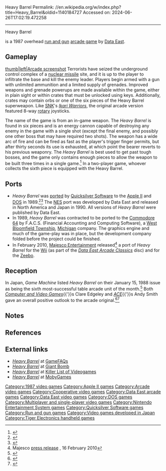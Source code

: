 Heavy Barrel
Permalink: //en.wikipedia.org/w/index.php?title=Heavy_Barrel&oldid=1140184727
Accessed on: 2024-06-26T17:02:19.472258



------
Heavy Barrel
{{Infobox video game| title = Heavy Barrel
|image = [[Image:Heavy barrel arcadeflyer.png|250px|U.S. arcade flyer of ''Heavy Barrel''.]]
|caption = U.S. arcade flyer of ''Heavy Barrel''.
|developer = {{collapsible list|title=[[Data East]]|titlestyle=font-weight:normal;background:transparent;text-align:left|[[Data East]] (FC/NES)|[[Quicksilver Software]] (Apple II, DOS)}}
|publisher = [[Data East]]
|designer = Koji Akibayashi <small>([[Game designer|game design]])</small><ref name="credits">Closing credits of ''Heavy Barrel'' (arcade version)</ref><br/>Junichi Watanabe, Kenichi Fujimoto, Hiroyuki Iwabe (hardware)
|programmer = Men Taiko<br/>Nobusuke Sasaki<br/>Naomi Susa<br/>Satoshi Imamura<br/>Toshinari Ueda
|artist = Jun Sato<br/>Back Man<br/>Masanori Tokoro<br/>Tomo Adachi<br/>Yoshiyuki Urushibara<br/>Mix Man 
|composer = Azusa Hara<ref name="credits"/><br />Hiroaki Yoshida<ref name="credits"/>
|released = 1987
|genre = [[Shoot 'em up#Run and gun|Run and gun]]
|modes = [[Single player]], [[Cooperative video game|Cooperative]]
|platforms = {{collapsible list|title=[[Arcade game|Arcade]]|titlestyle=font-weight:normal;background:transparent;text-align:left|[[Apple II series|Apple II]], [[Nintendo Entertainment System|NES]], [[DOS]]}}
}}

{{nihongo foot|'''''Heavy Barrel'''''|ヘビー・バレル|''Hebī Bareru''|lead=yes|group=lower-alpha}} is a 1987 overhead [[Shoot 'em up#Run and gun|run and gun]] [[arcade game]] by [[Data East]].

==Gameplay==
[[image:Heavy Barrel In-Game.png|thumb|left|Arcade screenshot]]
Terrorists have seized the underground control complex of a [[nuclear missile]] site, and it is up to the player to infiltrate the base and kill the enemy leader. Players begin armed with a gun with unlimited ammunition and a limited supply of grenades. Improved weapons and grenade powerups are made available within the game, either in plain sight or within crates that must be unlocked using keys. Additionally, crates may contain orbs or one of the six pieces of the Heavy Barrel superweapon. Like [[SNK]]'s ''[[Ikari Warriors]]'', the original arcade version featured 8-way [[rotary switch|rotary]] joysticks.

The name of the game is from an in-game weapon. The ''Heavy Barrel'' is found in six pieces and is an energy cannon capable of destroying any enemy in the game with a single shot (except the final enemy, and possibly one other boss that may have required two shots). The weapon has a wide arc of fire and can be fired as fast as the player's trigger finger permits, but after thirty seconds its use is exhausted, at which point the bearer reverts to his previous weaponry. The ''Heavy Barrel'' is best used to get past tough bosses, and the game only contains enough pieces to allow the weapon to be built three times in a single game.<ref>{{Cite web|url=http://www.arcade-history.com/?n=heavy-barrel&page=detail&id=1108|title = Heavy Barrel, Arcade Video game by Data East (1987)}}</ref> In a two-player game, whoever collects the sixth piece is equipped with the Heavy Barrel.

==Ports==
* ''Heavy Barrel'' was [[porting|port]]ed by [[Quicksilver Software]] to the [[Apple II series|Apple II]] and [[DOS]] in 1989.<ref>{{Cite web|url=http://www.mobygames.com/game/heavy-barrel|title=Heavy Barrel (1987)}}</ref><ref>{{cite web |url=http://www.mobygames.com/game/dos/heavy-barrel |title = Heavy Barrel for DOS (1989) - MobyGames}}</ref> The [[Nintendo Entertainment System|NES]] port was developed by Data East and released in North America and Japan in 1990. All versions of ''Heavy Barrel'' were published by Data East.
* In 1989, ''Heavy Barrel'' was contracted to be ported to the [[Commodore 64]] by F.A.C.S. (Financial Accounting and Computing Software), a [[West Bloomfield Township, Michigan|West Bloomfield Township]], [[Michigan]] company. The graphics engine and much of the game-play was in place, but the development company folded before the project could be finished.
* In February 2010, [[Majesco Entertainment]] released<ref name="press-release">Majesco [http://www.majescoentertainment.com/news/display_news.php?id=437 press release] {{webarchive|url=https://web.archive.org/web/20120313031554/http://www.majescoentertainment.com/news/display_news.php?id=437 |date=2012-03-13}}, 16 February 2010</ref> a port of ''Heavy Barrel'' for the [[Wii]] (as part of the ''[[Data East Arcade Classics]]'' disc) and for the [[Zeebo]].

== Reception ==
{{Video game reviews
|Allgame   = (Arcade) {{Rating|3.5|5}}<ref name="AGARChb">{{cite web|last1=Schwartz|first1=Michael|last2=Dykman|first2=Joan|url=http://www.allgame.com/game.php?id=10252|title=Heavy Barrel (Arcade) - Overview|work=[[AllGame]]|publisher=[[All Media Network]]|date=1998|access-date=2020-07-27|archive-url=https://web.archive.org/web/20141114123252/http://www.allgame.com/game.php?id=10252|archive-date=2014-11-14|url-status=live}}</ref><br />(NES) {{Rating|2.5|5}}<ref name="AGNEShb">{{cite web|last=Miller|first=Skyler|url=http://www.allgame.com/game.php?id=1211&tab=review|title=Heavy Barrel (Nintendo Entertainment System) - Review|work=[[AllGame]]|publisher=[[All Media Network]]|date=1998|access-date=2020-07-27|archive-url=https://web.archive.org/web/20141116013332/http://www.allgame.com/game.php?id=1211&tab=review|archive-date=2014-11-16|url-status=live}}</ref>
|EGM       = (NES) 28/40<ref name="EGMNEShb">{{cite magazine|last1=Harris|first1=Steve|last2=Semrad|first2=Ed|last3=Alessi|first3=Martin|last4=Stockhausen|first4=Jim|url=https://archive.org/details/Electronic_Gaming_Monthly_Issue_010_May_1990/page/n17/mode/1up|title=Review Crew: NES - Data East — Heavy Barrel|magazine=[[Electronic Gaming Monthly]]|issue=10|publisher=Sendai Publishing|date=May 1990|page=18}}</ref>
|rev1      = ''[[Pure Nintendo Magazine]]''
|rev1Score = (Switch) 6/10<ref name="PNMNShb">{{cite web|last=Hiner|first=Kirk|url=https://purenintendo.com/review-johnny-turbos-arcade-heavy-barrel-nintendo-switch/|title=Review: Johnny Turbo's Arcade: Heavy Barrel (Nintendo Switch)|work=[[Pure Nintendo Magazine]]|publisher=Pure Media, LLC|date=December 5, 2018|access-date=2020-07-27}}</ref>
|rev2      = ''Video Chums''
|rev2Score = (Switch) {{Rating|3|5}}<ref name="VChumsNShb">{{cite web|last=Maciejewski|first=A.J.|url=https://videochums.com/article/johnny-turbos-arcade-games#heavy-barrel|title=Johnny Turbo's Arcade Games - 10 Data East classics on Switch: Heavy Barrel Review|website=videochums.com|publisher=Video Chums|date=May 18, 2020|access-date=2020-07-27}}</ref>
}}

In Japan, ''Game Machine'' listed ''Heavy Barrel'' on their January 15, 1988 issue as being the sixth most-successful table arcade unit of the month.<ref>{{cite magazine|title=Game Machine's Best Hit Games 25 - テーブル型TVゲーム機 (Table Videos)|magazine=[[:ja:ゲームマシン|Game Machine]]|issue=324|publisher=[[:ja:アミューズメント通信社|Amusement Press, Inc.]]|date=15 January 1988|page=21|lang=ja}}</ref> Both ''[[Computer and Video Games]]''{{'}}s Clare Edgeley and ''[[ACE (magazine)|ACE]]''{{'}}s Andy Smith gave an overall positive outlook to the arcade original.<ref name="CVGARChb">{{cite magazine|last=Edgeley|first=Clare|url=https://archive.org/stream/computer-video-games-magazine-078#page/n118/mode/2up|title=Arcade Action - Heavy Barrel|magazine=[[Computer and Video Games]]|issue=78|publisher=[[EMAP]]|date=April 1988|pages=118–119}}</ref><ref name="ACEARChb">{{cite magazine|last=Smith|first=Andy|url=https://archive.org/stream/ACE_Issue_14_1988-11_Future_Publishing_GB#page/n84/mode/1up|title=Arcades - Extended Play: Heavy Barrel (Data East 30p)|magazine=[[ACE (magazine)|ACE]]|issue=14|publisher=[[Future Publishing]]|date=November 1988|page=85}}</ref>

== Notes ==
{{notelist}}

== References ==
{{reflist|30em}}

== External links ==
* [https://gamefaqs.gamespot.com/arcade/583891-heavy-barrel ''Heavy Barrel''] at [[GameFAQs]]
* [https://www.giantbomb.com/heavy-barrel/3030-9292/ ''Heavy Barrel''] at [[Giant Bomb]]
* [https://www.arcade-museum.com/game_detail.php?game_id=8094 ''Heavy Barrel''] at [[Killer List of Videogames]]
* [https://www.mobygames.com/game/heavy-barrel ''Heavy Barrel''] at [[MobyGames]]

{{Portal bar|1980s|Japan|Video games}}

{{DEFAULTSORT:Heavy Barrel}}
[[Category:1987 video games]]
[[Category:Apple II games]]
[[Category:Arcade video games]]
[[Category:Cooperative video games]]
[[Category:Data East arcade games]]
[[Category:Data East video games]]
[[Category:DOS games]]
[[Category:Multiplayer and single-player video games]]
[[Category:Nintendo Entertainment System games]]
[[Category:Quicksilver Software games]]
[[Category:Run and gun games]]
[[Category:Video games developed in Japan]]
[[Category:Tiger Electronics handheld games]]


{{arcade-stub}}